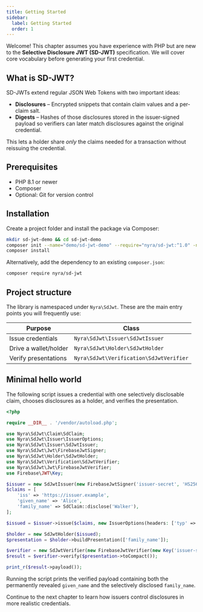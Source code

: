 ```yaml
---
title: Getting Started
sidebar:
  label: Getting Started
  order: 1
---
```


Welcome! This chapter assumes you have experience with PHP but are new to the **Selective Disclosure JWT (SD-JWT)** specification. We will cover core vocabulary before generating your first credential.

## What is SD-JWT?

SD-JWTs extend regular JSON Web Tokens with two important ideas:

- **Disclosures** – Encrypted snippets that contain claim values and a per-claim salt.
- **Digests** – Hashes of those disclosures stored in the issuer-signed payload so verifiers can later match disclosures against the original credential.

This lets a holder share *only* the claims needed for a transaction without reissuing the credential.

## Prerequisites

- PHP 8.1 or newer
- Composer
- Optional: Git for version control

## Installation

Create a project folder and install the package via Composer:

```bash
mkdir sd-jwt-demo && cd sd-jwt-demo
composer init --name="demo/sd-jwt-demo" --require="nyra/sd-jwt:^1.0" -n
composer install
```

Alternatively, add the dependency to an existing `composer.json`:

```bash
composer require nyra/sd-jwt
```

## Project structure

The library is namespaced under `Nyra\SdJwt`. These are the main entry points you will frequently use:

| Purpose | Class |
| ------- | ----- |
| Issue credentials | `Nyra\SdJwt\Issuer\SdJwtIssuer` |
| Drive a wallet/holder | `Nyra\SdJwt\Holder\SdJwtHolder` |
| Verify presentations | `Nyra\SdJwt\Verification\SdJwtVerifier` |

## Minimal hello world

The following script issues a credential with one selectively disclosable claim, chooses disclosures as a holder, and verifies the presentation.

```php
<?php

require __DIR__ . '/vendor/autoload.php';

use Nyra\SdJwt\Claim\SdClaim;
use Nyra\SdJwt\Issuer\IssuerOptions;
use Nyra\SdJwt\Issuer\SdJwtIssuer;
use Nyra\SdJwt\Jwt\FirebaseJwtSigner;
use Nyra\SdJwt\Holder\SdJwtHolder;
use Nyra\SdJwt\Verification\SdJwtVerifier;
use Nyra\SdJwt\Jwt\FirebaseJwtVerifier;
use Firebase\JWT\Key;

$issuer = new SdJwtIssuer(new FirebaseJwtSigner('issuer-secret', 'HS256'));
$claims = [
    'iss' => 'https://issuer.example',
    'given_name' => 'Alice',
    'family_name' => SdClaim::disclose('Walker'),
];

$issued = $issuer->issue($claims, new IssuerOptions(headers: ['typ' => 'vc+sd-jwt']));

$holder = new SdJwtHolder($issued);
$presentation = $holder->buildPresentation(['family_name']);

$verifier = new SdJwtVerifier(new FirebaseJwtVerifier(new Key('issuer-secret', 'HS256')));
$result = $verifier->verify($presentation->toCompact());

print_r($result->payload());
```

Running the script prints the verified payload containing both the permanently revealed `given_name` and the selectively disclosed `family_name`.

Continue to the next chapter to learn how issuers control disclosures in more realistic credentials.

